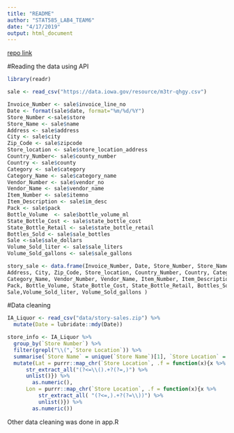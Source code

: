 ```yaml
---
title: "README"
author: "STAT585_LAB4_TEAM6"
date: "4/17/2019"
output: html_document
---
```


[repo link](https://github.com/JingHou3/stat585_lab4_team6.git)

#Reading the data using API
```r
library(readr)

sale <- read_csv("https://data.iowa.gov/resource/m3tr-qhgy.csv")

Invoice_Number <- sale$invoice_line_no
Date <- format(sale$date, format="%m/%d/%Y")  
Store_Number <-sale$store
Store_Name <- sale$name
Address <- sale$address
City <- sale$city
Zip_Code <- sale$zipcode
Store_location <- sale$store_location_address
Country_Number<- sale$county_number
Country <- sale$county
Category <- sale$category
Category_Name <- sale$category_name
Vendor_Number <- sale$vendor_no
Vendor_Name <- sale$vendor_name
Item_Number <- sale$itemno
Item_Description <- sale$im_desc
Pack <- sale$pack
Bottle_Volume  <- sale$bottle_volume_ml
State_Bottle_Cost <- sale$state_bottle_cost
State_Bottle_Retail <- sale$state_bottle_retail
Bottles_Sold <- sale$sale_bottles
Sale <-sale$sale_dollars
Volume_Sold_liter <- sale$sale_liters
Volume_Sold_gallons <- sale$sale_gallons

story_sale <- data.frame(Invoice_Number, Date, Store_Number, Store_Name, 
Address, City, Zip_Code, Store_location, Country_Number, Country, Category, 
Category_Name, Vendor_Number, Vendor_Name, Item_Number, Item_Description, 
Pack, Bottle_Volume, State_Bottle_Cost, State_Bottle_Retail, Bottles_Sold, 
Sale,Volume_Sold_liter, Volume_Sold_gallons )

```


#Data cleaning
```r
IA_Liquor <- read_csv("data/story-sales.zip") %>% 
  mutate(Date = lubridate::mdy(Date))

store_info <- IA_Liquor %>% 
  group_by(`Store Number`) %>% 
  filter(grepl("\\(",`Store Location`)) %>% 
  summarise(`Store Name` = unique(`Store Name`)[1], `Store Location` = unique(`Store Location`)[1]) %>% 
  mutate(Lat = purrr::map_chr(`Store Location`, .f = function(x){x %>% 
      str_extract_all("(?<=\\().+?(?=,)") %>% 
      unlist()}) %>% 
        as.numeric(), 
      Lon = purrr::map_chr(`Store Location`, .f = function(x){x %>% 
          str_extract_all( "(?<=,).+?(?=\\))") %>% 
          unlist()}) %>% 
        as.numeric())
```

Other data cleaning was done in app.R




